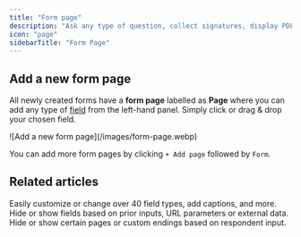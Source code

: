 ```yaml
---
title: "Form page"
description: "Ask any type of question, collect signatures, display PDFs, and more through this most commonly used page type."
icon: "page"
sidebarTitle: "Form Page"
---
```


## Add a new form page

All newly created forms have a **form page** labelled as **Page** where you can add any type of [field](/help/question-types) from the left-hand panel. Simply click or drag & drop your chosen field.

<Frame>
  ![Add a new form page](/images/form-page.webp)
</Frame>

You can add more form pages by clicking `+ Add page` followed by `Form`.

## **Related articles**

<CardGroup cols={3}>
  <Card title="Field types" icon="question" iconType="regular" color="#FFC738" href="/help/question-types">
    Easily customize or change over 40 field types, add captions, and more.
  </Card>
  <Card title="Hide fields" icon="eye-slash" iconType="regular" color="#FFC738" href="/help/conditional-hiding">
    Hide or show fields based on prior inputs, URL parameters or external data.
  </Card>
  <Card title="Page logic" icon="diagram-project" iconType="regular" color="#FFC738" href="/help/page-logic">
    Hide or show certain pages or custom endings based on respondent input.
  </Card>
</CardGroup>
